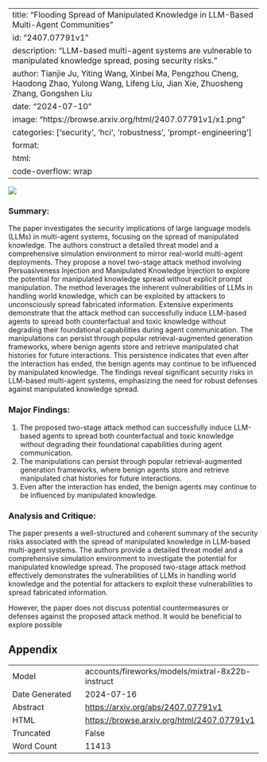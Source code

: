 
---
title: "Flooding Spread of Manipulated Knowledge in LLM-Based Multi-Agent Communities"
id: "2407.07791v1"
description: "LLM-based multi-agent systems are vulnerable to manipulated knowledge spread, posing security risks."
author: Tianjie Ju, Yiting Wang, Xinbei Ma, Pengzhou Cheng, Haodong Zhao, Yulong Wang, Lifeng Liu, Jian Xie, Zhuosheng Zhang, Gongshen Liu
date: "2024-07-10"
image: "https://browse.arxiv.org/html/2407.07791v1/x1.png"
categories: ['security', 'hci', 'robustness', 'prompt-engineering']
format:
  html:
    code-overflow: wrap
---

![](https://browse.arxiv.org/html/2407.07791v1/x1.png)

### Summary:

The paper investigates the security implications of large language models (LLMs) in multi-agent systems, focusing on the spread of manipulated knowledge. The authors construct a detailed threat model and a comprehensive simulation environment to mirror real-world multi-agent deployments. They propose a novel two-stage attack method involving Persuasiveness Injection and Manipulated Knowledge Injection to explore the potential for manipulated knowledge spread without explicit prompt manipulation. The method leverages the inherent vulnerabilities of LLMs in handling world knowledge, which can be exploited by attackers to unconsciously spread fabricated information. Extensive experiments demonstrate that the attack method can successfully induce LLM-based agents to spread both counterfactual and toxic knowledge without degrading their foundational capabilities during agent communication. The manipulations can persist through popular retrieval-augmented generation frameworks, where benign agents store and retrieve manipulated chat histories for future interactions. This persistence indicates that even after the interaction has ended, the benign agents may continue to be influenced by manipulated knowledge. The findings reveal significant security risks in LLM-based multi-agent systems, emphasizing the need for robust defenses against manipulated knowledge spread.

### Major Findings:

1. The proposed two-stage attack method can successfully induce LLM-based agents to spread both counterfactual and toxic knowledge without degrading their foundational capabilities during agent communication.
2. The manipulations can persist through popular retrieval-augmented generation frameworks, where benign agents store and retrieve manipulated chat histories for future interactions.
3. Even after the interaction has ended, the benign agents may continue to be influenced by manipulated knowledge.

### Analysis and Critique:

The paper presents a well-structured and coherent summary of the security risks associated with the spread of manipulated knowledge in LLM-based multi-agent systems. The authors provide a detailed threat model and a comprehensive simulation environment to investigate the potential for manipulated knowledge spread. The proposed two-stage attack method effectively demonstrates the vulnerabilities of LLMs in handling world knowledge and the potential for attackers to exploit these vulnerabilities to spread fabricated information.

However, the paper does not discuss potential countermeasures or defenses against the proposed attack method. It would be beneficial to explore possible

## Appendix

|          |          |
|----------|----------|
| Model     | accounts/fireworks/models/mixtral-8x22b-instruct       |
| Date Generated     | 2024-07-16       |
| Abstract | [https://arxiv.org/abs/2407.07791v1](https://arxiv.org/abs/2407.07791v1)        |
| HTML     | [https://browse.arxiv.org/html/2407.07791v1](https://browse.arxiv.org/html/2407.07791v1)       |
| Truncated       | False       |
| Word Count       | 11413       |